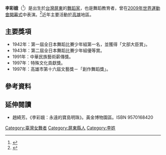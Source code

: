'''李彩娥'''（{{bd|1926年|11月8日}}<ref>{{cite web|title=李彩娥|url=http://nrch.cca.gov.tw/ccahome/peopleGroup/artist/artist_meta.jsp?xml_id=0006040750&collectionname=%E6%9D%8E|publisher=國家文化資料庫|accessdate=2010-05-22}}{{dead link|date=2018年3月 |bot=InternetArchiveBot |fix-attempted=yes }}</ref>）是出生於[[台灣|台灣]][[屏東縣|屏東]]的[[舞蹈|舞蹈家]]，也是舞蹈教育者，曾在[[2009年世界運動會開幕式|2009年世界運動會開幕式]]中表演。<ref>{{cite news|title=世運／國寶李彩娥隨海浪聲舞動　原住民歌聲迴盪福爾摩沙|url=http://www.nownews.com/2009/07/16/91-2479426.htm|author=歐建智|publisher=|date=2009-07-16|accessdate=2010-05-22|archive-date=2009-07-19|archive-url=https://web.archive.org/web/20090719133856/http://www.nownews.com/2009/07/16/91-2479426.htm|dead-url=no}}</ref>近年主要活動於[[高雄市|高雄]]地區。

==主要獎項==
*1942年：第一屆全日本舞蹈比賽少年組第一名，並獲得「文部大臣賞」。
*1943年：第二屆全日本舞蹈比賽少年組優等賞。
*1991年：中華民族藝術薪傳獎。
*1997年：特殊文化貢獻獎。
*1997年：高雄市第十六屆文藝獎－「創作舞蹈獎」。

==參考資料==
{{reflist}}

==延伸閱讀==
*趙綺芳。《李彩娥：永遠的寶島明珠》。黃金博物園區。ISBN 9570168420

{{Taiwan-bio-stub}}

[[Category:臺灣女舞者|Category:臺灣女舞者]]
[[Category:屏東縣人|Category:屏東縣人]]
[[Category:李姓|Category:李姓]]